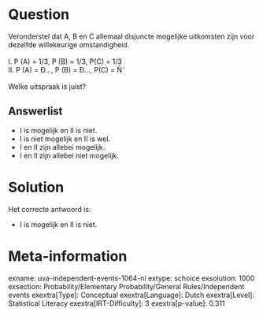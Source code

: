 Question
========

Veronderstel dat A, B en C allemaal disjuncte mogelijke uitkomsten zijn
voor dezelfde willekeurige omstandigheid.\
\
[I. P (A) = 1/3, P (B) = 1/3, P(C) = 1/3]{lang="en-GB"}\
II. P (A) = Ð..., P (B) = Ð..., P(C) = Ñ˜\
\
Welke uitspraak is juist?

Answerlist
----------

* I is mogelijk en II is niet.
* I is niet mogelijk en II is wel.
* I en II zijn allebei mogelijk.
* I en II zijn allebei niet mogelijk.

Solution
========

Het correcte antwoord is: 

* I is mogelijk en II is niet.

Meta-information
================
exname: uva-independent-events-1064-nl
extype: schoice
exsolution: 1000
exsection: Probability/Elementary Probability/General Rules/Independent events
exextra[Type]: Conceptual
exextra[Language]: Dutch
exextra[Level]: Statistical Literacy
exextra[IRT-Difficulty]: 3
exextra[p-value]: 0.311
